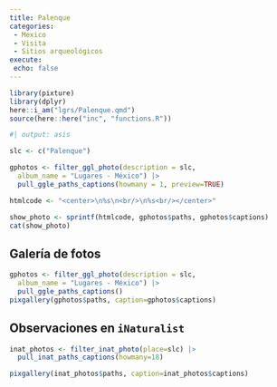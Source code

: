 ```yaml
---
title: Palenque
categories:
 - Mexico
 - Visita
 - Sitios arqueológicos
execute: 
 echo: false
---
```



```r
library(pixture)
library(dplyr)
here::i_am("lgrs/Palenque.qmd")
source(here::here("inc", "functions.R"))
```


```r
#| output: asis

slc <- c("Palenque")

gphotos <- filter_ggl_photo(description = slc, 
  album_name = "Lugares - México") |>
  pull_ggle_paths_captions(howmany = 1, preview=TRUE)

htmlcode <- "<center>\n%s\n<br/>\n%s<br/></center>"

show_photo <- sprintf(htmlcode, gphotos$paths, gphotos$captions)
cat(show_photo)
```


## Galería de fotos

```r
gphotos <- filter_ggl_photo(description = slc, 
  album_name = "Lugares - México") |>
  pull_ggle_paths_captions()
pixgallery(gphotos$paths, caption=gphotos$captions)
```


## Observaciones en `iNaturalist`

```r
inat_photos <- filter_inat_photo(place=slc) |>
  pull_inat_paths_captions(howmany=18)

pixgallery(inat_photos$paths, caption=inat_photos$captions)

```


